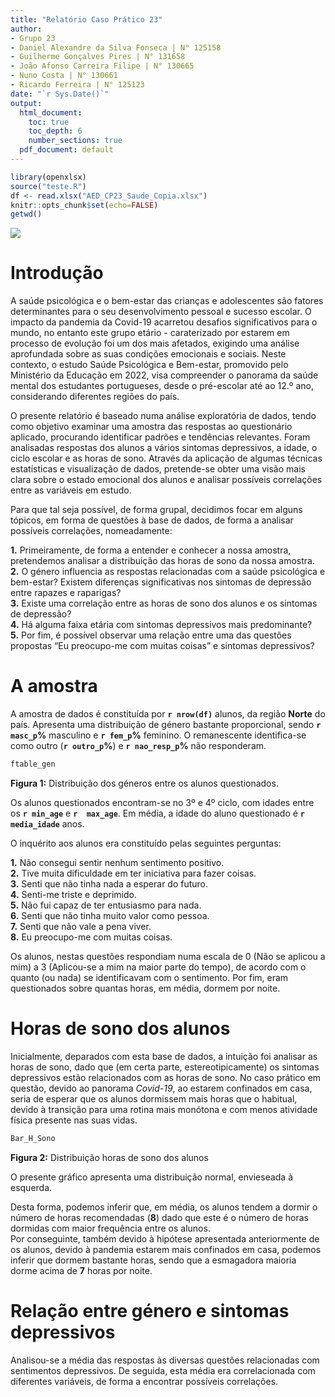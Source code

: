 ```yaml
---
title: "Relatório Caso Prático 23"
author:  
- Grupo 23
- Daniel Alexandre da Silva Fonseca | N° 125158 
- Guilherme Gonçalves Pires | N° 131658  
- João Afonso Carreira Filipe | N° 130665  
- Nuno Costa | N° 130661  
- Ricardo Ferreira | N° 125123
date: "`r Sys.Date()`"
output:
  html_document:
    toc: true
    toc_depth: 6
    number_sections: true
  pdf_document: default
---
```


```r
library(openxlsx)
source("teste.R")
df <- read.xlsx("AED_CP23_Saude_Copia.xlsx")
knitr::opts_chunk$set(echo=FALSE)
getwd()
```


![](iscte.PNG)

# Introdução

A saúde psicológica e o bem-estar das crianças e adolescentes são fatores determinantes para o seu desenvolvimento pessoal e sucesso escolar. O impacto da pandemia da Covid-19 acarretou desafios significativos para o mundo, no entanto este grupo etário - caraterizado por estarem em processo de evolução foi um dos mais afetados, exigindo uma análise aprofundada sobre as suas condições emocionais e sociais. Neste contexto, o estudo Saúde Psicológica e Bem-estar, promovido pelo Ministério da Educação em 2022, visa compreender o panorama da saúde mental dos estudantes portugueses, desde o pré-escolar até ao 12.º ano, considerando diferentes regiões do país.

O presente relatório é baseado numa análise exploratória de dados, tendo como objetivo examinar uma amostra das respostas ao questionário aplicado, procurando identificar padrões e tendências relevantes. Foram analisadas respostas dos alunos a vários sintomas depressivos, a idade, o ciclo escolar e as horas de sono. Através da aplicação de algumas técnicas estatísticas e visualização de dados, pretende-se obter uma visão mais clara sobre o estado emocional dos alunos e analisar possíveis correlações entre as variáveis em estudo.

Para que tal seja possível, de forma grupal, decidimos focar em alguns tópicos, em forma de questões à base de dados, de forma a analisar possíveis correlações, nomeadamente: 

  **1.** Primeiramente, de forma a entender e conhecer a nossa amostra, pretendemos analisar a distribuição das horas de sono da nossa amostra.  
  **2.** O género influencia as respostas relacionadas com a saúde psicológica e bem-estar? Existem diferenças significativas nos sintomas de depressão entre rapazes e raparigas?  
  **3.** Existe uma correlação entre as horas de sono dos alunos e os sintomas de depressão?  
  **4.** Há alguma faixa etária com sintomas depressivos mais predominante?  
  **5.** Por fim, é possível observar uma relação entre uma das questões propostas "Eu preocupo-me com muitas coisas" e sintomas depressivos?  

# A amostra

A amostra de dados é constituída por **`r nrow(df)`** alunos, da região **Norte** do país. Apresenta uma distribuição de género bastante proporcional, sendo **`r masc_p`%** masculino e **`r fem_p`%** feminino. O remanescente identifica-se como outro (**`r outro_p`%**) e **`r nao_resp_p`%** não responderam.

```r
ftable_gen
```

   **Figura 1:** Distribuição dos géneros entre os alunos questionados.   

Os alunos questionados encontram-se no 3º e 4º ciclo, com idades entre os **`r min_age`** e **`r  max_age`**. Em média, a idade do aluno questionado é **`r media_idade`** anos.

O inquérito aos alunos era constituído pelas seguintes perguntas:  

**1.** Não consegui sentir nenhum sentimento positivo.  
**2.** Tive muita dificuldade em ter iniciativa para fazer coisas.  
**3.** Senti que não tinha nada a esperar do futuro.   
**4.** Senti-me triste e deprimido.  
**5.** Não fui capaz de ter entusiasmo para nada.  
**6.** Senti que não tinha muito valor como pessoa.  
**7.** Senti que não vale a pena viver.  
**8.** Eu preocupo-me com muitas coisas.  
  
  Os alunos, nestas questões respondiam numa escala de 0 (Não se aplicou a mim) a 3 (Aplicou-se a mim na maior parte do tempo), de acordo com o quanto (ou nada) se identificavam com o sentimento.
  Por fim, eram questionados sobre quantas horas, em média, dormem por noite.
  
  
# Horas de sono dos alunos

  Inicialmente, deparados com esta base de dados, a intuição foi analisar as horas de sono, dado que (em certa parte, estereotipicamente) os sintomas depressivos estão relacionados com as horas de sono. No caso prático em questão, devido ao panorama *Covid-19*, ao estarem confinados em casa, seria de esperar que os alunos dormissem mais horas que o habitual, devido à transição para uma rotina mais monótona e com menos atividade física presente nas suas vidas.
```r

Bar_H_Sono

```
   
   **Figura 2:** Distribuição horas de sono dos alunos   
   
O presente gráfico apresenta uma distribuição normal, envieseada à esquerda.

Desta forma, podemos inferir que, em média, os alunos tendem a dormir o número de horas recomendadas (**8**) dado que este é o número de horas dormidas com maior frequência entre os alunos.   
Por conseguinte, também devido à hipótese apresentada anteriormente de os alunos, devido à pandemia estarem mais confinados em casa, podemos inferir que dormem bastante horas, sendo que a esmagadora maioria dorme acima de **7** horas por noite.  

# Relação entre género e sintomas depressivos

Analisou-se a média das respostas às diversas questões relacionadas com sentimentos depressivos. 
De seguida, esta média era correlacionada com diferentes variáveis, de forma a encontrar possíveis correlações. 